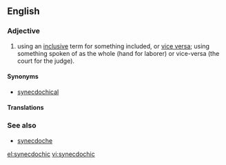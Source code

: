 ==English==

===Adjective===
{{en-adj}}

# using an [[inclusive]] term for something included, or [[vice versa]]; using something spoken of as the whole (hand for laborer) or vice-versa (the court for the judge).

====Synonyms====
* [[synecdochical]]

====Translations====
{{trans-top}}
{{trans-mid}}
{{trans-bottom}}

===See also===
* [[synecdoche]]

[[el:synecdochic]]
[[vi:synecdochic]]